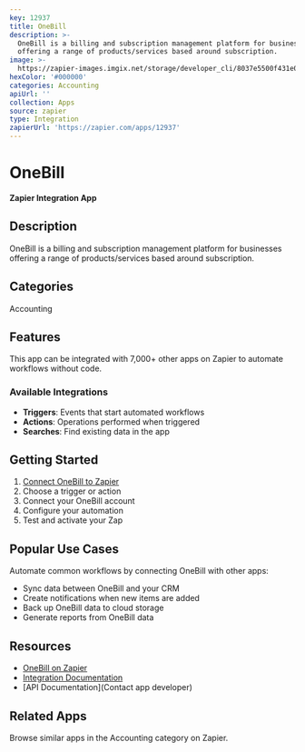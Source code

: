 ```yaml
---
key: 12937
title: OneBill
description: >-
  OneBill is a billing and subscription management platform for businesses
  offering a range of products/services based around subscription.
image: >-
  https://zapier-images.imgix.net/storage/developer_cli/8037e5500f431e0b9855ebebdcd389bf_2.png?auto=format%2Ccompress&ixlib=python-3.0.0&q=50
hexColor: '#000000'
categories: Accounting
apiUrl: ''
collection: Apps
source: zapier
type: Integration
zapierUrl: 'https://zapier.com/apps/12937'
---
```

# OneBill

**Zapier Integration App**

## Description

OneBill is a billing and subscription management platform for businesses offering a range of products/services based around subscription.

## Categories

Accounting

## Features

This app can be integrated with 7,000+ other apps on Zapier to automate workflows without code.

### Available Integrations

- **Triggers**: Events that start automated workflows
- **Actions**: Operations performed when triggered
- **Searches**: Find existing data in the app

## Getting Started

1. [Connect OneBill to Zapier](https://zapier.com/apps/12937)
2. Choose a trigger or action
3. Connect your OneBill account
4. Configure your automation
5. Test and activate your Zap

## Popular Use Cases

Automate common workflows by connecting OneBill with other apps:

- Sync data between OneBill and your CRM
- Create notifications when new items are added
- Back up OneBill data to cloud storage
- Generate reports from OneBill data

## Resources

- [OneBill on Zapier](https://zapier.com/apps/12937)
- [Integration Documentation](https://zapier.com/apps/12937/integrations)
- [API Documentation](Contact app developer)

## Related Apps

Browse similar apps in the Accounting category on Zapier.
